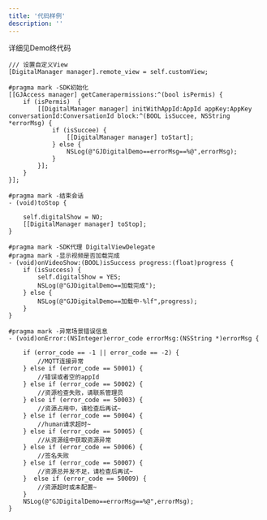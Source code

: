 ```yaml
---
title: '代码样例'
description: ''
---
```

详细⻅Demo终代码
```
/// 设置自定义View
[DigitalManager manager].remote_view = self.customView;

#pragma mark -SDK初始化
[[GJAccess manager] getCamerapermissions:^(bool isPermis) {
    if (isPermis)  {
        [[DigitalManager manager] initWithAppId:AppId appKey:AppKey conversationId:ConversationId block:^(BOOL isSuccee, NSString *errorMsg) {
            if (isSuccee) {
                [[DigitalManager manager] toStart];
            } else {
                NSLog(@"GJDigitalDemo==errorMsg==%@",errorMsg);
            }
        }];
    }
}];

#pragma mark -结束会话
- (void)toStop {

    self.digitalShow = NO;
    [[DigitalManager manager] toStop];
}

#pragma mark -SDK代理 DigitalViewDelegate
#pragma mark -显示视频是否加载完成
- (void)onVideoShow:(BOOL)isSuccess progress:(float)progress {
    if (isSuccess) {
        self.digitalShow = YES;
        NSLog(@"GJDigitalDemo==加载完成");
    } else {
        NSLog(@"GJDigitalDemo==加载中-%lf",progress);
    }
}

#pragma mark -异常场景错误信息
- (void)onError:(NSInteger)error_code errorMsg:(NSString *)errorMsg {

    if (error_code == -1 || error_code == -2) {
        //MQTT连接异常
    } else if (error_code == 50001) {
        //错误或者空的appId
    } else if (error_code == 50002) {
        //资源检查失败，请联系管理员
    } else if (error_code == 50003) {
        //资源占用中，请检查后再试~
    } else if (error_code == 50004) {
        //human请求超时~
    } else if (error_code == 50005) {
        //从资源组中获取资源异常
    } else if (error_code == 50006) {
        //签名失败
    } else if (error_code == 50007) {
        //资源总并发不足，请检查后再试~
    }  else if (error_code == 50009) {
        //资源超时或未配置~
    }
    NSLog(@"GJDigitalDemo==errorMsg==%@",errorMsg);
}

```
